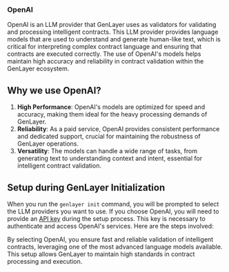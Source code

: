 ### OpenAI

OpenAI is an LLM provider that GenLayer uses as validators for validating and processing intelligent contracts. This LLM provider provides language models that are used to understand and generate human-like text, which is critical for interpreting complex contract language and ensuring that contracts are executed correctly. The use of OpenAI's models helps maintain high accuracy and reliability in contract validation within the GenLayer ecosystem.

## Why we use OpenAI?

1. **High Performance**: OpenAI's models are optimized for speed and accuracy, making them ideal for the heavy processing demands of GenLayer.
2. **Reliability**: As a paid service, OpenAI provides consistent performance and dedicated support, crucial for maintaining the robustness of GenLayer operations.
3. **Versatility**: The models can handle a wide range of tasks, from generating text to understanding context and intent, essential for intelligent contract validation.

## Setup during GenLayer Initialization

When you run the `genlayer init` command, you will be prompted to select the LLM providers you want to use. If you choose OpenAI, you will need to provide an [API key](https://openai.com/api/) during the setup process. This key is necessary to authenticate and access OpenAI's services. Here are the steps involved:

By selecting OpenAI, you ensure fast and reliable validation of intelligent contracts, leveraging one of the most advanced language models available. This setup allows GenLayer to maintain high standards in contract processing and execution.